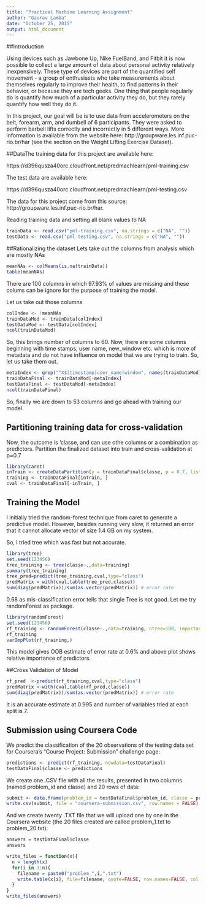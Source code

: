 ```yaml
---
title: "Practical Machine Learning Assignment"
author: "Gaurav Lamba"
date: "October 25, 2015"
output: html_document
---
```


##Introduction

Using devices such as Jawbone Up, Nike FuelBand, and Fitbit it is now possible to collect a large amount of data about personal activity relatively inexpensively. These type of devices are part of the quantified self movement - a group of enthusiasts who take measurements about themselves regularly to improve their health, to find patterns in their behavior, or because they are tech geeks. One thing that people regularly do is quantify how much of a particular activity they do, but they rarely quantify how well they do it. 

In this project, our goal will be is to use data from accelerometers on the belt, forearm, arm, and dumbell of 6 participants. They were asked to perform barbell lifts correctly and incorrectly in 5 different ways. More information is available from the website here: http://groupware.les.inf.puc-rio.br/har (see the section on the Weight Lifting Exercise Dataset). 

##DataThe training data for this project are available here: 

https://d396qusza40orc.cloudfront.net/predmachlearn/pml-training.csv

The test data are available here: 

https://d396qusza40orc.cloudfront.net/predmachlearn/pml-testing.csv

The data for this project come from this source: http://groupware.les.inf.puc-rio.br/har. 

Reading training data and setting all blank values to NA

```r
trainData <- read.csv("pml-training.csv", na.strings = c("NA", ""))
testData <- read.csv("pml-testing.csv", na.strings = c("NA", ""))
```
##Rationalizing the dataset
Lets take out the columns from analysis which are mostly NAs
```r
meanNAs <- colMeans(is.na(trainData))
table(meanNAs)
```
There are 100 columns in which 97.93% of values are missing and these colums can be ignore for the purpose of training the model.

Let us take out those columns
```r
colIndex <- !meanNAs
trainDataMod <- trainData[colIndex]
testDataMod <- testData[colIndex]
ncol(trainDataMod)
```
So, this brings number of columns to 60. Now, there are some columns beginning with time stamps, user name, new_window etc. which is more of metadata and do not have influence on model that we are trying to train. So, let us take them out.

```r
metaIndex <- grep("^X$|timestamp|user_name|window", names(trainDataMod))
trainDataFinal <- trainDataMod[-metaIndex]
testDataFinal <- testDataMod[-metaIndex]
ncol(trainDataFinal)
```

So, finally we are down to 53 columns and go ahead with training our model.

## Partitioning training data for cross-validation

Now, the outcome is 'classe, and can use othe columns or a combination as predictors. Partition the finalized dataset into train and cross-validation at p=0.7

```r
library(caret)
inTrain <- createDataPartition(y = trainDataFinal$classe, p = 0.7, list = FALSE)
training <- trainDataFinal[inTrain, ]
cval <- trainDataFinal[-inTrain, ]
```

## Training the Model

I initially tried the random-forest technique from caret to generate a predictive model. However, besides running very slow, it returned an error that it cannot allocate vector of size 1.4 GB on my system.

So, I  tried tree which was fast but not accurate.
```r

library(tree)
set.seed(123456)
tree_training <- tree(classe~.,data=training)
summary(tree_training)
tree_pred=predict(tree_training,cval,type="class")
predMatrix = with(cval,table(tree_pred,classe))
sum(diag(predMatrix))/sum(as.vector(predMatrix)) # error rate
```
0.68 as mis-classification error tells that single Tree is not good. Let me try randomForest as package.

```r

library(randomForest)
set.seed(123456)
rf_training <- randomForest(classe~.,data=training, ntree=100, importance=TRUE)
rf_training
varImpPlot(rf_training,)
```
This model gives OOB estimate of error rate at 0.6% and above plot shows relative importance of predictors.

##Cross Validation of Model

```r
rf_pred  <-predict(rf_training,cval,type="class")
predMatrix <-with(cval,table(rf_pred,classe))
sum(diag(predMatrix))/sum(as.vector(predMatrix)) # error rate
```
It is an accurate estimate at 0.995 and number of variables tried at each split is 7.

## Submission using Coursera Code

We predict the classification of the 20 observations of the testing data set for Coursera's "Course Project: Submission" challenge page:

```r
predictions <- predict(rf_training, newdata=testDataFinal)
testDataFinal$classe <- predictions

```



We create one .CSV file with all the results, presented in two columns (named problem_id and classe) and 20 rows of data:
```r
submit <- data.frame(problem_id = testDataFinal$problem_id, classe = predictions)
write.csv(submit, file = "coursera-submission.csv", row.names = FALSE)
```
And we create twenty .TXT file that we will upload one by one in the Coursera website (the 20 files created are called problem_1.txt to problem_20.txt):
```r
answers = testDataFinal$classe
answers
```

```r
write_files = function(x){
  n = length(x)
  for(i in 1:n){
    filename = paste0("problem_",i,".txt")
    write.table(x[i], file=filename, quote=FALSE, row.names=FALSE, col.names=FALSE)
  }
}
write_files(answers)

```

